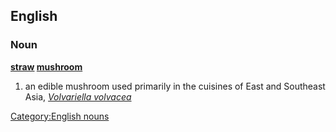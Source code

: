 ==English==
===Noun===
'''[[straw]] [[mushroom]]'''
#an edible mushroom used primarily in the cuisines of East and Southeast Asia, ''[[Volvariella volvacea]]''

[[Category:English nouns]]

{{vi-attention}}